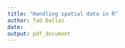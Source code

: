 ```yaml
---
title: "Handling spatial data in R"
author: Tad Dallas
date: 
output: pdf_document
---
```






## 









